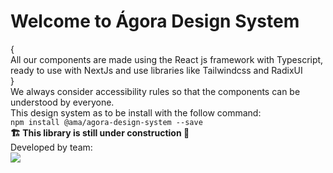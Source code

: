 
<Meta title="Documentation/Welcome" />

<h1 className="font-monospace text-headings-lg-strong mb-64 text-center">Welcome to Ágora Design System</h1>

<section className="text-center mb-32">
  {
    <div>
      All our components are made using the React js framework with Typescript, ready to use with NextJs and use libraries like Tailwindcss
      and RadixUI
    </div>
  }
  <div>We always consider accessibility rules so that the components can be understood by everyone.</div>
  <div className="mb-32">This design system as to be install with the follow command:</div>
  <code className="text-type-specs-source-code bg-neutral-100">npm install @ama/agora-design-system --save</code>
</section>

<div className="text-center mb-32">
  <b>🏗️ This library is still under construction 🚧</b>
</div>

<div className="text-center">
  <div> Developed by team: </div>
  <a href="https://ticapp.gov.pt/pt/" title="Ticapp site">
    <img src="storybook/logo_ticapp.png" style={{ width: '100px' }} className="inline" />
  </a>
</div>
